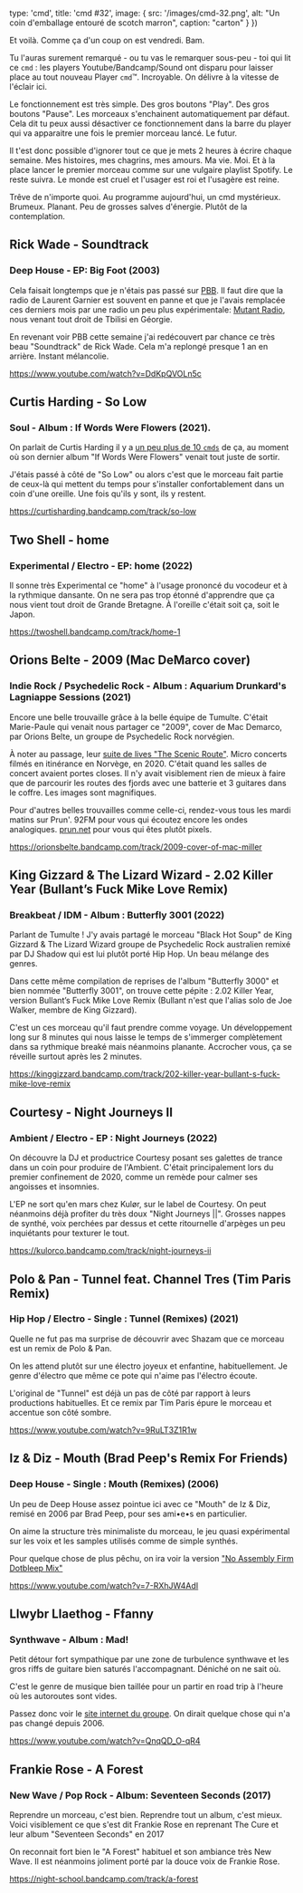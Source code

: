 

  type: 'cmd',
  title: 'cmd #32',
  image: {
    src: '/images/cmd-32.png',
    alt: "Un coin d'emballage entouré de scotch marron",
    caption: "carton"
  }
}) 

Et voilà. Comme ça d'un coup on est vendredi. Bam.

Tu l'auras surement remarqué - ou tu vas le remarquer sous-peu - toi qui lit ce
`cmd` : les players Youtube/Bandcamp/Sound ont disparu pour laisser place au
tout nouveau Player `cmd`™. Incroyable. On délivre à la vitesse de l'éclair ici.

Le fonctionnement est très simple. Des gros boutons "Play". Des gros boutons
"Pause". Les morceaux s'enchainent automatiquement par défaut. Cela dit tu peux
aussi désactiver ce fonctionnement dans la barre du player qui va apparaitre une
fois le premier morceau lancé. Le futur.

Il t'est donc possible d'ignorer tout ce que je mets 2 heures à écrire chaque
semaine. Mes histoires, mes chagrins, mes amours. Ma vie. Moi. Et à la place
lancer le premier morceau comme sur une vulgaire playlist Spotify. Le reste
suivra. Le monde est cruel et l'usager est roi et l'usagère est reine.

Trêve de n'importe quoi. Au programme aujourd'hui, un cmd mystérieux. Brumeux.
Planant. Peu de grosses salves d'énergie. Plutôt de la contemplation.



## Rick Wade - Soundtrack

### Deep House - EP: Big Foot (2003)

Cela faisait longtemps que je n'étais pas passé sur
[PBB](https://www.laurentgarnier.com/radio.php). Il faut dire que la radio de
Laurent Garnier est souvent en panne et que je l'avais remplacée ces derniers
mois par une radio un peu plus expérimentale: [Mutant
Radio](https://mutantradio.net/), nous venant tout droit de Tbilisi en Géorgie.

En revenant voir PBB cette semaine j'ai redécouvert par chance ce très beau
"Soundtrack" de Rick Wade. Cela m'a replongé presque 1 an en arrière. Instant
mélancolie.

https://www.youtube.com/watch?v=DdKpQVOLn5c



## Curtis Harding - So Low

### Soul - Album : If Words Were Flowers (2021).

On parlait de Curtis Harding il y a [un peu plus de 10
`cmds`](https://cmd.wuips.com/post/2021-11-12-cmd-21) de ça, au moment où son
dernier album "If Words Were Flowers" venait tout juste de sortir.

J'étais passé à côté de "So Low" ou alors c'est que le morceau fait partie de
ceux-là qui mettent du temps pour s'installer confortablement dans un coin d'une
oreille. Une fois qu'ils y sont, ils y restent.

https://curtisharding.bandcamp.com/track/so-low



## Two Shell - home

### Experimental / Electro - EP: home (2022)

Il sonne très Experimental ce "home" à l'usage prononcé du vocodeur et à la
rythmique dansante. On ne sera pas trop étonné d'apprendre que ça nous vient
tout droit de Grande Bretagne. À l'oreille c'était soit ça, soit le Japon.

https://twoshell.bandcamp.com/track/home-1



## Orions Belte - 2009 (Mac DeMarco cover)

### Indie Rock  / Psychedelic Rock - Album : Aquarium Drunkard's Lagniappe Sessions (2021)

Encore une belle trouvaille grâce à la belle équipe de Tumulte. C'était
Marie-Paule qui venait nous partager ce "2009", cover de Mac Demarco, par Orions
Belte, un groupe de Psychedelic Rock norvégien.

À noter au passage, leur [suite de lives "The Scenic
Route"](https://www.youtube.com/watch?v=4e30ML8wI3Y). Micro concerts filmés en
itinérance en Norvège, en 2020. C'était quand les salles de concert avaient
portes closes. Il n'y avait visiblement rien de mieux à faire que de parcourir
les routes des fjords avec une batterie et 3 guitares dans le coffre. Les images
sont magnifiques.

Pour d'autres belles trouvailles comme celle-ci, rendez-vous tous les mardi
matins sur Prun'. 92FM pour vous qui écoutez encore les ondes analogiques.
[prun.net](https://www.prun.net/) pour vous qui êtes plutôt pixels.

https://orionsbelte.bandcamp.com/track/2009-cover-of-mac-miller



## King Gizzard & The Lizard Wizard - 2.02 Killer Year (Bullant’s Fuck Mike Love Remix)

### Breakbeat / IDM - Album : Butterfly 3001 (2022)

Parlant de Tumulte ! J'y avais partagé le morceau "Black Hot Soup" de King
Gizzard & The Lizard Wizard groupe de Psychedelic Rock australien remixé par DJ
Shadow qui est lui plutôt porté Hip Hop. Un beau mélange des genres.

Dans cette même compilation de reprises de l'album "Butterfly 3000" et bien
nommée "Butterfly 3001", on trouve cette pépite :  2.02 Killer Year,
version Bullant’s Fuck Mike Love Remix (Bullant n'est que l'alias solo de Joe
Walker, membre de King Gizzard).

C'est un ces morceau qu'il faut prendre comme voyage. Un développement long sur
8 minutes qui nous laisse le temps de s'immerger complètement dans sa rythmique
breaké mais néanmoins planante. Accrocher vous, ça se réveille surtout après les
2 minutes.

https://kinggizzard.bandcamp.com/track/202-killer-year-bullant-s-fuck-mike-love-remix



## Courtesy - Night Journeys II

### Ambient / Electro - EP : Night Journeys (2022)

On découvre la DJ et productrice Courtesy posant ses galettes de trance dans un
coin pour produire de l'Ambient. C'était principalement lors du premier
confinement de 2020, comme un remède pour calmer ses  angoisses et insomnies.

L'EP ne sort qu'en mars chez Kulør, sur le label de Courtesy. On peut néanmoins
déjà profiter du très doux "Night Journeys ||". Grosses nappes de synthé, voix
perchées par dessus et cette ritournelle d'arpèges un peu inquiétants pour
texturer le tout.

https://kulorco.bandcamp.com/track/night-journeys-ii



## Polo & Pan - Tunnel feat. Channel Tres (Tim Paris Remix)

### Hip Hop / Electro - Single : Tunnel (Remixes) (2021)

Quelle ne fut pas ma surprise de découvrir avec Shazam que ce morceau est un
remix de Polo & Pan. 

On les attend plutôt sur une électro joyeux et enfantine, habituellement. Je
genre d'électro que même ce pote qui n'aime pas l'électro écoute. 

L'original de "Tunnel" est déjà un pas de côté par rapport à leurs productions
habituelles. Et ce remix par Tim Paris épure le morceau et accentue son côté
sombre.

https://www.youtube.com/watch?v=9RuLT3Z1R1w



## Iz & Diz -  Mouth (Brad Peep's Remix For Friends)

### Deep House - Single : Mouth (Remixes) (2006)

Un peu de Deep House assez pointue ici avec ce "Mouth" de Iz & Diz, remisé en
2006 par Brad Peep, pour ses ami•e•s en particulier.

On aime la structure très minimaliste du morceau, le jeu quasi expérimental sur
les voix et les samples utilisés comme de simple synthés.

Pour quelque chose de plus pêchu, on ira voir la version ["No Assembly Firm
Dotbleep Mix"](https://www.youtube.com/watch?v=8KRvl5fqKuI)

https://www.youtube.com/watch?v=7-RXhJW4AdI



## Llwybr Llaethog - Ffanny

### Synthwave - Album : Mad!

Petit détour fort sympathique par une zone de turbulence synthwave et les gros
riffs de guitare bien saturés l'accompagnant. Déniché on ne sait où.

C'est le genre de musique bien taillée pour un partir en road trip à l'heure où
les autoroutes sont vides. 

Passez donc voir le [site internet du
groupe](http://llwybrllaethog.co.uk/fframnew.htm). On dirait quelque chose qui
n'a pas changé depuis 2006.

https://www.youtube.com/watch?v=QnqQD_O-qR4





## Frankie Rose - A Forest

### New Wave / Pop Rock - Album: Seventeen Seconds (2017)

Reprendre un morceau, c'est bien. Reprendre tout un album, c'est mieux. Voici
visiblement ce que s'est dit Frankie Rose en reprenant The Cure et leur album
"Seventeen Seconds" en 2017

On reconnait fort bien le "A Forest" habituel et son ambiance très New Wave. Il
est néanmoins joliment porté par la douce voix de Frankie Rose.

https://night-school.bandcamp.com/track/a-forest

